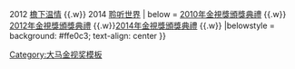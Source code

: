 {{Navbox
| name = 大马金视奖最佳杂志性节目
| titlestyle = background：Light Blue
| title = {{MAS}} [[大马NTV7金视奖]] - [[金视奖项列表#大马金视奖最佳杂志性节目|最佳杂志性节目]]
| groupstyle = background：#dcb28c
| group1 = 2010年代
| list1 = 2010 [[伍拾忆]] {{.w}} 2012 [[檐下温情]] {{.w}} 2014 [[聆听世界]]
| below = [[2010年金視獎頒獎典禮]] {{.w}} [[2012年金視獎頒獎典禮]] {{.w}}[[2014年金視獎頒獎典禮]] {{.w}}
|belowstyle = background: #ffe0c3; text-align: center
}}<noinclude>
[[Category:大马金视奖模板]]
</noinclude>